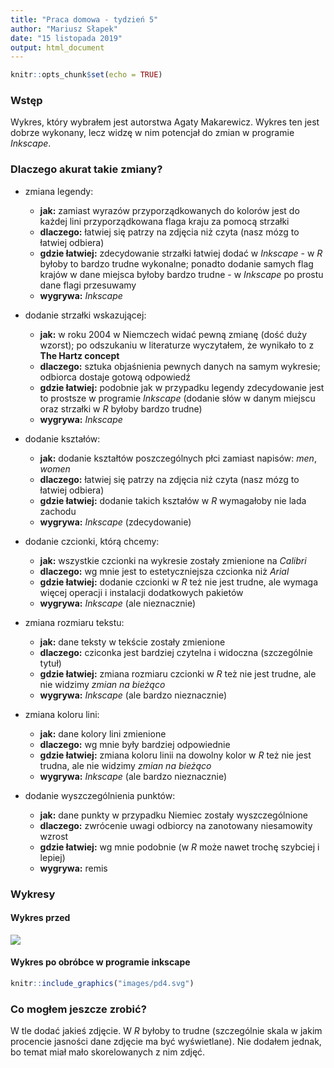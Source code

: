 ```yaml
---
title: "Praca domowa - tydzień 5"
author: "Mariusz Słapek"
date: "15 listopada 2019"
output: html_document
---
```

```r
knitr::opts_chunk$set(echo = TRUE)
```

### Wstęp

Wykres, który wybrałem jest autorstwa Agaty Makarewicz. Wykres ten jest dobrze wykonany, lecz widzę w nim potencjał do zmian w programie *Inkscape*.

### Dlaczego akurat takie zmiany? 



* zmiana legendy:  

  * **jak:** zamiast wyrazów przyporządkowanych do kolorów jest do każdej lini przyporządkowana flaga kraju za pomocą strzałki  
  * **dlaczego:** łatwiej się patrzy na zdjęcia niż czyta (nasz mózg to łatwiej odbiera)  
  * **gdzie łatwiej:** zdecydowanie strzałki łatwiej dodać w *Inkscape* - w *R* byłoby to bardzo trudne wykonalne; ponadto dodanie samych flag krajów w dane miejsca byłoby bardzo trudne - w *Inkscape* po prostu dane flagi przesuwamy  
  * **wygrywa:** *Inkscape*
  
* dodanie strzałki wskazującej:

  * **jak:** w roku 2004 w Niemczech widać pewną zmianę (dość duży wzorst); po odszukaniu w literaturze wyczytałem, że wynikało to z **The Hartz concept**  
  * **dlaczego:** sztuka objaśnienia pewnych danych na samym wykresie; odbiorca dostaje gotową odpowiedź  
  * **gdzie łatwiej:** podobnie jak w przypadku legendy zdecydowanie jest to prostsze w programie *Inkscape* (dodanie słów w danym miejscu oraz strzałki w *R* byłoby bardzo trudne)  
  * **wygrywa:** *Inkscape*  
  

* dodanie kształów:  

  * **jak:** dodanie kształtów poszczególnych płci zamiast napisów: *men*, *women*   
  * **dlaczego:** łatwiej się patrzy na zdjęcia niż czyta (nasz mózg to łatwiej odbiera)   
  * **gdzie łatwiej:** dodanie takich kształów w *R* wymagałoby nie lada zachodu       
  * **wygrywa:** *Inkscape* (zdecydowanie)    

* dodanie czcionki, którą chcemy:  

  * **jak:** wszystkie czcionki na wykresie zostały zmienione na *Calibri* 
  * **dlaczego:** wg mnie jest to estetyczniejsza czcionka niż *Arial*  
  * **gdzie łatwiej:** dodanie czcionki w *R* też nie jest trudne, ale wymaga więcej operacji i instalacji dodatkowych pakietów    
  * **wygrywa:** *Inkscape* (ale nieznacznie)  

* zmiana rozmiaru tekstu:  

  * **jak:** dane teksty w tekście zostały zmienione  
  * **dlaczego:** cziconka jest bardziej czytelna i widoczna (szczególnie tytuł)  
  * **gdzie łatwiej:** zmiana rozmiaru czcionki w *R* też nie jest trudne, ale nie widzimy *zmian na bieżąco*      
  * **wygrywa:** *Inkscape* (ale bardzo nieznacznie)  
  
* zmiana koloru lini:  

  * **jak:** dane kolory lini zmienione  
  * **dlaczego:** wg mnie były bardziej odpowiednie   
  * **gdzie łatwiej:** zmiana koloru linii na dowolny kolor w *R* też nie jest trudna, ale nie widzimy *zmian na bieżąco*      
  * **wygrywa:** *Inkscape* (ale bardzo nieznacznie)  

* dodanie wyszczególnienia punktów:  

  * **jak:** dane punkty w przypadku Niemiec zostały wyszczególnione   
  * **dlaczego:** zwrócenie uwagi odbiorcy na zanotowany niesamowity wzrost   
  * **gdzie łatwiej:** wg mnie podobnie (w *R* może nawet trochę szybciej i lepiej)     
  * **wygrywa:** remis     
  


### Wykresy

#### Wykres przed

![](./images/wykresAgaty.png)

#### Wykres po obróbce w programie **inkscape**

```r
knitr::include_graphics("images/pd4.svg")
```


### Co mogłem jeszcze zrobić?  
  

W tle dodać jakieś zdjęcie. W *R* byłoby to trudne (szczególnie skala w jakim procencie jasności dane zdjęcie ma być wyświetlane). Nie dodałem jednak, bo temat miał mało skorelowanych z nim zdjęć.  


